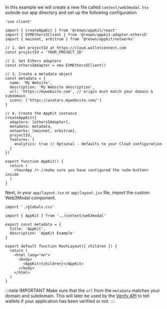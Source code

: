 
In this example we will create a new file called `context/web3modal.tsx` outside our app directory and set up the following configuration

```tsx
'use client'

import { createAppKit } from '@reown/appkit/react'
import { EVMEthers5Client } from '@reown/appkit-adapter-ethers5'
import { mainnet, arbitrum } from '@reown/appkit/networks'

// 1. Get projectId at https://cloud.walletconnect.com
const projectId = 'YOUR_PROJECT_ID'

// 2. Set Ethers adapters
const ethers5Adapter = new EVMEthers5Client()

// 3. Create a metadata object
const metadata = {
  name: 'My Website',
  description: 'My Website description',
  url: 'https://mywebsite.com', // origin must match your domain & subdomain
  icons: ['https://avatars.mywebsite.com/']
}

// 4. Create the AppKit instance
createAppKit({
  adapters: [ethers5Adapter],
  metadata: metadata,
  networks: [mainnet, arbitrum],
  projectId,
  features: {
    analytics: true // Optional - defaults to your Cloud configuration
  }
})

export function AppKit() {
  return (
    <YourApp /> //make sure you have configured the <w3m-button> inside
  )
}
```

Next, in your `app/layout.tsx` or `app/layout.jsx` file, import the custom Web3Modal component.

```tsx
import './globals.css'

import { AppKit } from '../context/web3modal'

export const metadata = {
  title: 'AppKit',
  description: 'AppKit Example'
}

export default function RootLayout({ children }) {
  return (
    <html lang="en">
      <body>
        <AppKit>{children}</AppKit>
      </body>
    </html>
  )
}
```

:::note IMPORTANT
Make sure that the `url` from the `metadata` matches your domain and subdomain. This will later be used by the [Verify API](../../../cloud/verify.mdx) to tell wallets if your application has been verified or not.
:::
